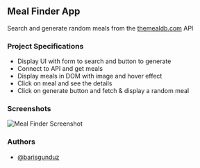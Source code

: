 ## Meal Finder App

Search and generate random meals from the [themealdb.com](https://www.themealdb.com) API

### Project Specifications

- Display UI with form to search and button to generate
- Connect to API and get meals
- Display meals in DOM with image and hover effect
- Click on meal and see the details
- Click on generate button and fetch & display a random meal

### Screenshots


![Meal Finder Screenshot](/img/meal-finder.png)

### Authors

- [@barisgunduz](https://www.github.com/barisgunduz)
